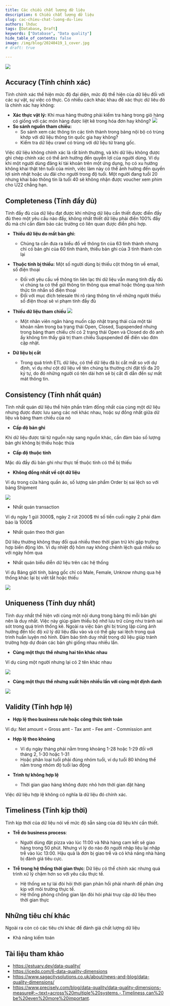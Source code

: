 ---
title: Các chiều chất lượng dữ liệu
description: 6 Chiều chất lượng dữ liệu
slug: cac-chieu-chat-luong-du-lieu
authors: lhduc
tags: [Database, Draft]
keywords: ["Database", "Data quality"]
hide_table_of_contents: false
image: /img/blog/20240419_1_cover.jpg
# draft: true

---
![](cover_1.jpg)

## Accuracy (Tính chính xác)

Tính chính xác thể hiện mức độ đại diện, mức độ thể hiện của dữ liệu đối với các sự vật, sự việc có thực. Có nhiều cách khác khau để xác thực dữ liêu đó
là chính xác hay không:
- **Xác thực vật lý:** 
Khi mua hàng thường phải kiểm tra hàng trong giỏ hàng có giống với các món hàng được liệt kê trong hóa đơn hay không?
![](accuracy_1_2.jpg)
- **So sánh nguồn tham chiếu:**
    - So sánh xem các thông tin các tỉnh thành trong bảng nội bộ có trùng khớp với dữ liệu thông tin quốc gia hay không?
    - Kiểm tra dữ liệu crawl có trùng với dữ liệu từ trang gốc.

Việc dữ liệu không chính xác là rất bình thường, và khi dữ liệu không được ghi chép chính xác có thể ảnh hưởng đến quyền lợi của người dùng. Ví dụ khi một 
người dùng đăng kí tài khoản trên một ứng dụng, họ có xu hướng không khai thật tên tuổi của mình, việc làm này có thể ảnh hưởng đến quyền lợi sinh nhật hoặc ưu đãi cho người trong độ tuổi. 
Một người đang tuổi 20 nhưng khai báo thông tin là tuổi 40 sẽ không nhận được voucher xem phim cho U22 chẳng hạn. 

## Completeness (Tính đầy đủ)

Tính đầy đủ của dữ liệu đạt được khi những dữ liệu cần thiết được điền đầy đủ theo một yêu cầu nào đấy, không nhất thiết dữ liệu phải điền 100% đầy đủ mà chỉ cần đảm bảo
các trường có liên quan được điền phù hợp.
- **Thiếu dữ liệu do mất bản ghi:**
    - Chúng ta cần đưa ra biểu đồ về thông tin của 63 tỉnh thành nhưng chỉ có bản ghi của 60 tỉnh thành, thiếu bản ghi của 3 tỉnh thành còn lại
- **Thuộc tính bị thiếu:**
Một số người dùng bị thiếu cột thông tin về email, số điện thoại
    - Đối với yêu cầu về thông tin liên lạc thì dữ liệu vẫn mang tính đầy đủ vì chúng ta có thể gửi thông tin thông qua email hoặc thông qua hình thức tin nhắn số điện thoại
    - Đối với mục đích telesale thì rõ ràng thông tin về những người thiếu số điện thoại sẽ vi phạm tính đầy đủ
- **Thiếu dữ liệu tham chiếu**
![](completeness_3.png)
    - Một nhân viên ngân hàng muốn cập nhật trạng thái của một tài khoản nằm trong ba trạng thái Open, 
Closed, Supspended nhưng trong bảng tham chiếu chỉ có 2 trạng thái Open và Closed do đó anh ấy không tìm thấy
giá trị tham chiếu Supspended để điền vào đơn cập nhật.

- **Dữ liệu bị cắt**

    - Trong quá trình ETL dữ liệu, có thể dữ liệu đã bị cắt mất so với dự định, ví dụ như cột dữ liệu về tên chúng ta thường chỉ đặt tối đa 20 ký tự, do đó những người có tên
dài hơn sẽ bị cắt đi dẫn đến sự mất mát thông tin.

## Consistency (Tính nhất quán)

Tính nhất quán dữ liệu thể hiện phần trăm đồng nhất của cùng một dữ liệu nhưng được được lưu sang các nơi khác nhau, hoặc sự đồng nhất giữa dữ liệu và bảng tham chiếu của nó

- **Cấp độ bản ghi**

Khi dữ liệu được tải từ nguồn này sang nguồn khác, cần đảm bảo số lượng bản ghi không bị thiếu hoặc thừa

- **Cấp độ thuộc tính**

Mặc dù đầy đủ bản ghi như thực tế thuộc tính có thể bị thiếu

- **Không đồng nhất về cột dữ liệu**

Ví dụ trong cửa hàng quần áo, số lượng sản phẩm Order bị sai lệch so với bảng Shipment

![](consistency_3.png)

- Nhất quán transaction

Ví dụ ngày 1 gửi 3000\$, ngày 2 rút 2000\$ thì số tiền cuối ngày 2 phải đảm bảo là 1000\$

- Nhất quán theo thời gian

Dữ liệu thường không thay đổi quá nhiều theo thời gian trừ khi gặp trường hợp biến động lớn. Ví dụ nhiệt độ hôm nay không
chênh lệch quá nhiều so với ngày hôm qua

- Nhất quán biểu diễn dữ liệu trên các hệ thống

Ví dụ Bảng giới tính, bảng gốc chỉ có Male, Female, Unknow nhưng qua hệ thống khác lại bị viết tắt hoặc thiếu


![](consistency_6.png)

## Uniqueness (Tính duy nhất)

Tính duy nhất thể hiện với cùng một nội dung trong bảng thì mỗi bản ghi nên là duy nhất. Việc này giúp giảm thiểu bộ nhớ lưu trữ cũng như tránh
sai sót trong quá trình thống kê. Ngoài ra việc bản ghi bị trùng lặp cũng ảnh hưởng đến tốc độ xử lý dữ liệu đầu vào và có thể gây sai lệch trong 
quá trình huấn luyện mô hình. Đảm bảo tính duy nhất trong dữ liệu giúp tránh trường hợp dự đoán các bản ghi giống nhau nhiều lần.

- **Cùng một thực thể nhưng hai tên khác nhau**

Ví dụ cùng một người nhưng lại có 2 tên khác nhau 

![](uniqueness_1.png)

- **Cùng một thực thể nhưng xuất hiện nhiều lần với cùng một định danh**

![](uniqueness_2.png)

## Validity (Tính hợp lệ)

- **Hợp lệ theo business rule hoặc công thức tính toán**

Ví dụ:
Net amount = Gross amt - Tax amt - Fee amt - Commission amt
- **Hợp lệ theo khoảng**
    - Ví dụ ngày tháng phải nằm trong khoảng  1-28 hoặc 1-29 đối với tháng 2, 1-30 hoặc 1-31
    - Hoặc phân loại tuổi phải đúng nhóm tuổi, ví dụ tuổi 80 không thể nằm trong nhóm độ tuổi lao động

- **Trình tự không hợp lệ**
    - Thời gian giao hàng không được nhỏ hơn thời gian đặt hàng

Việc dữ liệu hợp lệ không có nghĩa là dữ liệu đó chính xác.

## Timeliness (Tính kịp thời)

Tính kịp thời của dữ liệu nói về mức độ sẵn sàng của dữ liệu khi cần thiết.
- **Trễ do business process**: 
    - Người dùng đặt pizza vào lúc 11:00 và Nhà hàng cam kết sẽ giao hàng trong 50 phút. Nhưng vì lý do nào đó người nhập 
    liệu lại nhập trễ vào lúc 13:00. Hậu quả là đơn bị giao trễ và có khả năng nhà hàng bị đánh giá tiêu cực.

- **Trễ trong hệ thống thời gian thực**: Dữ liệu có thể chính xác nhưng quá trình xử lý chậm hơn so với yêu cầu thực tế.
    - Hệ thống xe tự lái đòi hỏi thời gian phản hồi phải nhanh để phản ứng kịp với môi trường thực tế. 
    - Hệ thống phòng chống gian lận đòi hỏi phải truy cập dữ liệu theo thời gian thực

## Những tiêu chí khác
Ngoài ra còn có các tiêu chí khác để đánh giá chất lượng dữ liệu

- Khả năng kiểm toán


## Tài liệu tham khảo
- https://estuary.dev/data-quality/
- https://icedq.com/6-data-quality-dimensions
- https://www.sagacitysolutions.co.uk/about/news-and-blog/data-quality-dimensions/
- https://www.precisely.com/blog/data-quality/data-quality-dimensions-measure#:~:text=across%20multiple%20systems.-,Timeliness,can%20be%20even%20more%20important.
